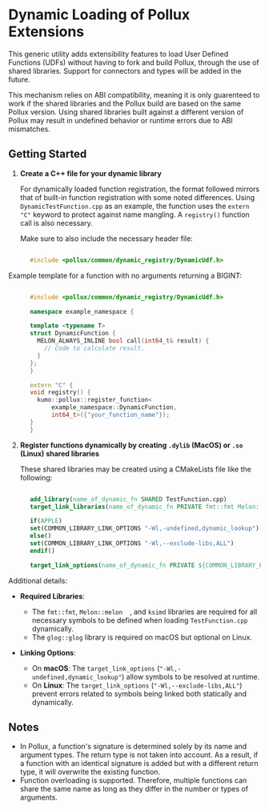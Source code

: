 
# Dynamic Loading of Pollux Extensions


This generic utility adds extensibility features to load User Defined Functions (UDFs) without having to fork and build Pollux, through the use of shared libraries. Support for connectors and types will be added in the future.

This mechanism relies on ABI compatibility, meaning it is only guarenteed to work if the shared libraries and the Pollux build are based on the same Pollux version.
Using shared libraries built against a different version of Pollux may result in undefined behavior or runtime errors due to ABI mismatches.

## Getting Started


1. **Create a C++ file for your dynamic library**

   For dynamically loaded function registration, the format followed mirrors that of built-in function registration with some noted differences. Using `DynamicTestFunction.cpp` as an example, the function uses the `extern "C"` keyword to protect against name mangling. A `registry()` function call is also necessary.

   Make sure to also include the necessary header file:

```cpp

      #include <pollux/common/dynamic_registry/DynamicUdf.h>
```
   Example template for a function with no arguments returning a BIGINT:

```cpp

      #include <pollux/common/dynamic_registry/DynamicUdf.h>

      namespace example_namespace {

      template <typename T>
      struct DynamicFunction {
        MELON_ALWAYS_INLINE bool call(int64_t& result) {
          // Code to calculate result.
        }
      };
      }

      extern "C" {
      void registry() {
        kumo::pollux::register_function<
            example_namespace::DynamicFunction,
            int64_t>({"your_function_name"});
      }
      }
```
2. **Register functions dynamically by creating `.dylib` (MacOS) or `.so` (Linux) shared libraries**

   These shared libraries may be created using a CMakeLists file like the following:

```cmake

      add_library(name_of_dynamic_fn SHARED TestFunction.cpp)
      target_link_libraries(name_of_dynamic_fn PRIVATE fmt::fmt Melon::melon   glog::glog ksimd)

      if(APPLE)
      set(COMMON_LIBRARY_LINK_OPTIONS "-Wl,-undefined,dynamic_lookup")
      else()
      set(COMMON_LIBRARY_LINK_OPTIONS "-Wl,--exclude-libs,ALL")
      endif()

      target_link_options(name_of_dynamic_fn PRIVATE ${COMMON_LIBRARY_LINK_OPTIONS})
```
   Additional details:

   - **Required Libraries**:
      - The `fmt::fmt`, `Melon::melon  `, and `ksimd` libraries are required for all necessary symbols to be defined when loading `TestFunction.cpp` dynamically.
      - The `glog::glog` library is required on macOS but optional on Linux.

   - **Linking Options**:
      - On **macOS**: The `target_link_options` (`"-Wl,-undefined,dynamic_lookup"`) allow symbols to be resolved at runtime.
      - On **Linux**: The `target_link_options` (`"-Wl,--exclude-libs,ALL"`) prevent errors related to symbols being linked both statically and dynamically.

## Notes


- In Pollux, a function's signature is determined solely by its name and argument types. The return type is not taken into account. As a result, if a function with an identical signature is added but with a different return type, it will overwrite the existing function.
- Function overloading is supported. Therefore, multiple functions can share the same name as long as they differ in the number or types of arguments.


